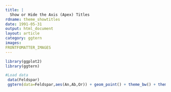 ```yaml
---
title: |
  Show or Hide the Axis (Apex) Titles
rdname: theme_showtitles
date: 1991-05-31
output: html_document
layout: article
category: ggtern
images:
FRONTFOMATTER_IMAGES
---
```


```r
library(ggplot2)
library(ggtern)
```

```r
#Load data
 data(Feldspar)
 ggtern(data=Feldspar,aes(An,Ab,Or)) + geom_point() + theme_bw() + theme_hidetitles()



```
